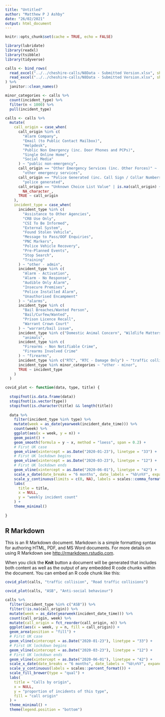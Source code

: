 ```yaml
---
title: "Untitled"
author: "Matthew P J Ashby"
date: "26/02/2021"
output: html_document
---
```


```r
knitr::opts_chunk$set(cache = TRUE, echo = FALSE)

library(lubridate)
library(readxl)
library(tsibble)
library(tidyverse)
```

```r
calls <- bind_rows(
  read_excel("../../cheshire-calls/N8Data - Submitted Version.xlsx", sheet = 1),
  read_excel("../../cheshire-calls/N8Data - Submitted Version.xlsx", sheet = 2)
) %>% 
  janitor::clean_names()

minor_categories <- calls %>% 
  count(incident_type) %>% 
  filter(n < 1000) %>% 
  pull(incident_type)

calls <- calls %>% 
  mutate(
    call_origin = case_when(
      call_origin %in% c(
        "Alarm Company", 
        "Email (to Public Contact Mailbox)",
        "Helpdesk",
        "Public Non Emergency (inc. Door Phones and PCPs)",
        "Single Online Home",
        "Social Media"
      ) ~ "public non-emergency",
      call_origin == "Other Emergency Services (inc. Other Forces)" ~
        "other emergency services",
      call_origin == "Police Generated (inc. Call Sign / Collar Numbers)" ~
        "police generated",
      call_origin == "Unknown Choice List Value" | is.na(call_origin) ~ 
        NA_character_,
      TRUE ~ call_origin
    ),
    incident_type = case_when(
      incident_type %in% c(
        "Assistance to Other Agencies",
        "CRB Use Only",
        "CSI To Be Informed",
        "External System",
        "Found Stolen Vehicle",
        "Message to Pass/OOF Enquiries",
        "PNC Markers",
        "Police Vehicle Recovery",
        "Pre-Planned Events",
        "Stop Search",
        "Training"
      ) ~ "other - admin",
      incident_type %in% c(
        "Alarm - Activation", 
        "Alarm - No Response", 
        "Audible Only Alarm",
        "Insecure Premises",
        "Police Installed Alarm",
        "Unauthorised Encampment"
      ) ~ "alarms",
      incident_type %in% c(
        "Bail Breaches/Wanted Person",
        "Bail/Curfew/Wanted",
        "Prison Licence Recall",
        "Warrant Crown Court"
      ) ~ "warrant/bail issue",
      incident_type %in% c("Domestic Animal Concern", "Wildlife Matters") ~ 
        "animals",
      incident_type %in% c(
        "Firearms - Non Notifiable Crime",
        "Firearms Involved Crime"
      ) ~ "firearms",
      incident_type %in% c("RTC", "RTC - Damage Only") ~ "traffic collision",
      incident_type %in% minor_categories ~ "other - minor",
      TRUE ~ incident_type
    )
  )
```

```r
covid_plot <- function(data, type, title) {
  
  stopifnot(is.data.frame(data))
  stopifnot(is.vector(type))
  stopifnot(is.character(title) && length(title))
  
  data %>% 
    filter(incident_type %in% type) %>% 
    mutate(week = as_date(yearweek(incident_date_time))) %>% 
    count(week) %>% 
    ggplot(aes(x = week, y = n)) +
    geom_point() +
    geom_smooth(formula = y ~ x, method = "loess", span = 0.2) +
    # First UK case
    geom_vline(xintercept = as.Date("2020-01-23"), linetype = "33") +
    # First UK lockdown begins
    geom_vline(xintercept = as.Date("2020-03-23"), linetype = "12") +
    # First UK lockdown ends
    geom_vline(xintercept = as.Date("2020-06-01"), linetype = "42") +
    scale_x_date(date_breaks = "6 months", date_labels = "%b\n%Y", expand = c(0, 0)) +
    scale_y_continuous(limits = c(0, NA), labels = scales::comma_format()) +
    labs(
      title = title,
      x = NULL,
      y = "weekly incident count"
    ) +
    theme_minimal()
  
}
```

## R Markdown

This is an R Markdown document. Markdown is a simple formatting syntax for authoring HTML, PDF, and MS Word documents. For more details on using R Markdown see <http://rmarkdown.rstudio.com>.

When you click the **Knit** button a document will be generated that includes both content as well as the output of any embedded R code chunks within the document. You can embed an R code chunk like this:

```r
covid_plot(calls, "traffic collision", "Road traffic collisions")
```


```r
covid_plot(calls, "ASB", "Anti-social behaviour")
```


```r
calls %>% 
  filter(incident_type %in% c("ASB")) %>% 
  filter(!is.na(call_origin)) %>% 
  mutate(week = as_date(yearweek(incident_date_time))) %>% 
  count(call_origin, week) %>% 
  mutate(call_origin = fct_reorder(call_origin, n)) %>% 
  ggplot(aes(x = week, y = n, fill = call_origin)) +
  geom_area(position = "fill") +
  # First UK case
  geom_vline(xintercept = as.Date("2020-01-23"), linetype = "33") +
  # First UK lockdown begins
  geom_vline(xintercept = as.Date("2020-03-23"), linetype = "12") +
  # First UK lockdown ends
  geom_vline(xintercept = as.Date("2020-06-01"), linetype = "42") +
  scale_x_date(date_breaks = "6 months", date_labels = "%b\n%Y", expand = c(0, 0)) +
  scale_y_continuous(labels = scales::percent_format()) +
  scale_fill_brewer(type = "qual") + 
  labs(
    title = "Calls by origin",
    x = NULL,
    y = "proportion of incidents of this type",
    fill = "call origin"
  ) +
  theme_minimal() +
  theme(legend.position = "bottom")
```
